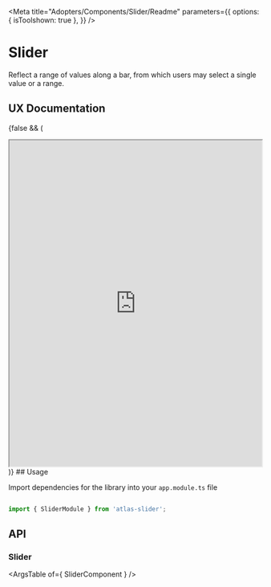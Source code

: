 
<Meta title="Adopters/Components/Slider/Readme" 
parameters={{
    options: {
      isToolshown: true
    },
  }}
 />

# Slider

Reflect a range of values along a bar, from which users may select a single value or a range. 

## UX Documentation
{false && (
<iframe
    src='https://www.figma.com/embed?embed_host=share&url=https%3A%2F%2Fwww.figma.com%2Ffile%2FVBOIfbD0LPYUiEcIL4a3kG%2FSlider---Foundations-0.0.2-Components-Documentation%3Fnode-id%3D13866%253A22999' 
    allowFullScreen="true"
    width='100%'
    height='650px'
    style={{border: 'none'}}
></iframe>
)}
## Usage

Import dependencies for the library into your ```app.module.ts``` file

```ts

import { SliderModule } from 'atlas-slider';

```

## API

### Slider

<ArgsTable of={ SliderComponent } />